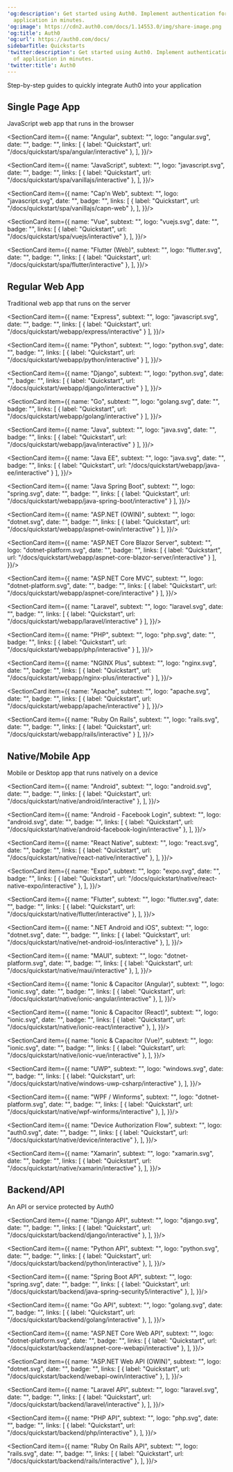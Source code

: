 ---
'og:description': Get started using Auth0. Implement authentication for any kind of
  application in minutes.
'og:image': https://cdn2.auth0.com/docs/1.14553.0/img/share-image.png
'og:title': Auth0
'og:url': https://auth0.com/docs/
sidebarTitle: Quickstarts
'twitter:description': Get started using Auth0. Implement authentication for any kind
  of application in minutes.
'twitter:title': Auth0
---


<BgImage/>

Step-by-step guides to quickly integrate Auth0 into your application

## Single Page App

JavaScript web app that runs in the browser

<Columns cols={2}>
  <SectionCard item={{
    name: "React",
    subtext: "",
    logo: "react.svg",
    date: "",
    badge: "",
    links: [
      { label: "Quickstart", url: "/docs/quickstart/spa/react/interactive" },
    ],
  }}/>

  <SectionCard item={{
    name: "Angular",
    subtext: "",
    logo: "angular.svg",
    date: "",
    badge: "",
    links: [
      { label: "Quickstart", url: "/docs/quickstart/spa/angular/interactive" },
    ],
  }}/>

  <SectionCard item={{
    name: "JavaScript",
    subtext: "",
    logo: "javascript.svg",
    date: "",
    badge: "",
    links: [
      { label: "Quickstart", url: "/docs/quickstart/spa/vanillajs/interactive" },
    ],
  }}/>

  <SectionCard item={{
    name: "Cap'n Web",
    subtext: "",
    logo: "javascript.svg",
    date: "",
    badge: "",
    links: [
      { label: "Quickstart", url: "/docs/quickstart/spa/vanillajs/capn-web" },
    ],
  }}/>

  <SectionCard item={{
    name: "Vue",
    subtext: "",
    logo: "vuejs.svg",
    date: "",
    badge: "",
    links: [
      { label: "Quickstart", url: "/docs/quickstart/spa/vuejs/interactive" },
    ],
  }}/>

  <SectionCard item={{
    name: "Flutter (Web)",
    subtext: "",
    logo: "flutter.svg",
    date: "",
    badge: "",
    links: [
      { label: "Quickstart", url: "/docs/quickstart/spa/flutter/interactive" },
    ],
  }}/>
</Columns>

## Regular Web App

Traditional web app that runs on the server

<Columns cols={2}>
  <SectionCard item={{
    name: "Next.js",
    subtext: "",
    logo: "nextjs.svg",
    date: "",
    badge: "",
    links: [
      { label: "Quickstart", url: "/docs/quickstart/webapp/nextjs/interactive" }
    ],
  }}/>

  <SectionCard item={{
    name: "Express",
    subtext: "",
    logo: "javascript.svg",
    date: "",
    badge: "",
    links: [
      { label: "Quickstart", url: "/docs/quickstart/webapp/express/interactive" }
    ],
  }}/>

  <SectionCard item={{
    name: "Python",
    subtext: "",
    logo: "python.svg",
    date: "",
    badge: "",
    links: [
      { label: "Quickstart", url: "/docs/quickstart/webapp/python/interactive" }
    ],
  }}/>

  <SectionCard item={{
    name: "Django",
    subtext: "",
    logo: "python.svg",
    date: "",
    badge: "",
    links: [
      { label: "Quickstart", url: "/docs/quickstart/webapp/django/interactive" }
    ],
  }}/>

  <SectionCard item={{
    name: "Go",
    subtext: "",
    logo: "golang.svg",
    date: "",
    badge: "",
    links: [
      { label: "Quickstart", url: "/docs/quickstart/webapp/golang/interactive" }
    ],
  }}/>

  <SectionCard item={{
    name: "Java",
    subtext: "",
    logo: "java.svg",
    date: "",
    badge: "",
    links: [
      { label: "Quickstart", url: "/docs/quickstart/webapp/java/interactive" }
    ],
  }}/>

  <SectionCard item={{
    name: "Java EE",
    subtext: "",
    logo: "java.svg",
    date: "",
    badge: "",
    links: [
      { label: "Quickstart", url: "/docs/quickstart/webapp/java-ee/interactive" }
    ],
  }}/>

  <SectionCard item={{
    name: "Java Spring Boot",
    subtext: "",
    logo: "spring.svg",
    date: "",
    badge: "",
    links: [
      { label: "Quickstart", url: "/docs/quickstart/webapp/java-spring-boot/interactive" }
    ],
  }}/>

  <SectionCard item={{
    name: "ASP.NET (OWIN)",
    subtext: "",
    logo: "dotnet.svg",
    date: "",
    badge: "",
    links: [
      { label: "Quickstart", url: "/docs/quickstart/webapp/aspnet-owin/interactive" }
    ],
  }}/>

  <SectionCard item={{
    name: "ASP.NET Core Blazor Server",
    subtext: "",
    logo: "dotnet-platform.svg",
    date: "",
    badge: "",
    links: [
      { label: "Quickstart", url: "/docs/quickstart/webapp/aspnet-core-blazor-server/interactive" }
    ],
  }}/>

  <SectionCard item={{
    name: "ASP.NET Core MVC",
    subtext: "",
    logo: "dotnet-platform.svg",
    date: "",
    badge: "",
    links: [
      { label: "Quickstart", url: "/docs/quickstart/webapp/aspnet-core/interactive" }
    ],
  }}/>

  <SectionCard item={{
    name: "Laravel",
    subtext: "",
    logo: "laravel.svg",
    date: "",
    badge: "",
    links: [
      { label: "Quickstart", url: "/docs/quickstart/webapp/laravel/interactive" }
    ],
  }}/>

  <SectionCard item={{
    name: "PHP",
    subtext: "",
    logo: "php.svg",
    date: "",
    badge: "",
    links: [
      { label: "Quickstart", url: "/docs/quickstart/webapp/php/interactive" }
    ],
  }}/>

  <SectionCard item={{
    name: "NGINX Plus",
    subtext: "",
    logo: "nginx.svg",
    date: "",
    badge: "",
    links: [
      { label: "Quickstart", url: "/docs/quickstart/webapp/nginx-plus/interactive" }
    ],
  }}/>

  <SectionCard item={{
    name: "Apache",
    subtext: "",
    logo: "apache.svg",
    date: "",
    badge: "",
    links: [
      { label: "Quickstart", url: "/docs/quickstart/webapp/apache/interactive" }
    ],
  }}/>

  <SectionCard item={{
    name: "Ruby On Rails",
    subtext: "",
    logo: "rails.svg",
    date: "",
    badge: "",
    links: [
      { label: "Quickstart", url: "/docs/quickstart/webapp/rails/interactive" }
    ],
  }}/>
</Columns>



  
## Native/Mobile App

Mobile or Desktop app that runs natively on a device

<Columns cols={2}>
  <SectionCard item={{
    name: "iOS / macOS",
    subtext: "",
    logo: "apple.svg",
    date: "",
    badge: "",
    links: [
      { label: "Quickstart", url: "/docs/quickstart/native/ios-swift/interactive" },
    ],
  }}/>

  <SectionCard item={{
    name: "Android",
    subtext: "",
    logo: "android.svg",
    date: "",
    badge: "",
    links: [
      { label: "Quickstart", url: "/docs/quickstart/native/android/interactive" },
    ],
  }}/>

  <SectionCard item={{
    name: "Android - Facebook Login",
    subtext: "",
    logo: "android.svg",
    date: "",
    badge: "",
    links: [
      { label: "Quickstart", url: "/docs/quickstart/native/android-facebook-login/interactive" },
    ],
  }}/>

  <SectionCard item={{
    name: "React Native",
    subtext: "",
    logo: "react.svg",
    date: "",
    badge: "",
    links: [
      { label: "Quickstart", url: "/docs/quickstart/native/react-native/interactive" },
    ],
  }}/>

  <SectionCard item={{
    name: "Expo",
    subtext: "",
    logo: "expo.svg",
    date: "",
    badge: "",
    links: [
      { label: "Quickstart", url: "/docs/quickstart/native/react-native-expo/interactive" },
    ],
  }}/>

  <SectionCard item={{
    name: "Flutter",
    subtext: "",
    logo: "flutter.svg",
    date: "",
    badge: "",
    links: [
      { label: "Quickstart", url: "/docs/quickstart/native/flutter/interactive" },
    ],
  }}/>

  <SectionCard item={{
    name: ".NET Android and iOS",
    subtext: "",
    logo: "dotnet.svg",
    date: "",
    badge: "",
    links: [
      { label: "Quickstart", url: "/docs/quickstart/native/net-android-ios/interactive" },
    ],
  }}/>

  <SectionCard item={{
    name: "MAUI",
    subtext: "",
    logo: "dotnet-platform.svg",
    date: "",
    badge: "",
    links: [
      { label: "Quickstart", url: "/docs/quickstart/native/maui/interactive" },
    ],
  }}/>

  <SectionCard item={{
    name: "Ionic & Capacitor (Angular)",
    subtext: "",
    logo: "ionic.svg",
    date: "",
    badge: "",
    links: [
      { label: "Quickstart", url: "/docs/quickstart/native/ionic-angular/interactive" },
    ],
  }}/>

  <SectionCard item={{
    name: "Ionic & Capacitor (React)",
    subtext: "",
    logo: "ionic.svg",
    date: "",
    badge: "",
    links: [
      { label: "Quickstart", url: "/docs/quickstart/native/ionic-react/interactive" },
    ],
  }}/>

  <SectionCard item={{
    name: "Ionic & Capacitor (Vue)",
    subtext: "",
    logo: "ionic.svg",
    date: "",
    badge: "",
    links: [
      { label: "Quickstart", url: "/docs/quickstart/native/ionic-vue/interactive" },
    ],
  }}/>

  <SectionCard item={{
    name: "UWP",
    subtext: "",
    logo: "windows.svg",
    date: "",
    badge: "",
    links: [
      { label: "Quickstart", url: "/docs/quickstart/native/windows-uwp-csharp/interactive" },
    ],
  }}/>

  <SectionCard item={{
    name: "WPF / Winforms",
    subtext: "",
    logo: "dotnet-platform.svg",
    date: "",
    badge: "",
    links: [
      { label: "Quickstart", url: "/docs/quickstart/native/wpf-winforms/interactive" },
    ],
  }}/>

  <SectionCard item={{
    name: "Device Authorization Flow",
    subtext: "",
    logo: "auth0.svg",
    date: "",
    badge: "",
    links: [
      { label: "Quickstart", url: "/docs/quickstart/native/device/interactive" },
    ],
  }}/>

  <SectionCard item={{
    name: "Xamarin",
    subtext: "",
    logo: "xamarin.svg",
    date: "",
    badge: "",
    links: [
      { label: "Quickstart", url: "/docs/quickstart/native/xamarin/interactive" },
    ],
  }}/>
</Columns>

## Backend/API

An API or service protected by Auth0

<Columns cols={2}>
  <SectionCard item={{
    name: "Node (Express) API",
    subtext: "",
    logo: "nodejs.svg",
    date: "",
    badge: "",
    links: [
      { label: "Quickstart", url: "/docs/quickstart/backend/nodejs/interactive" },
    ],
  }}/>

  <SectionCard item={{
    name: "Django API",
    subtext: "",
    logo: "django.svg",
    date: "",
    badge: "",
    links: [
      { label: "Quickstart", url: "/docs/quickstart/backend/django/interactive" },
    ],
  }}/>

  <SectionCard item={{
    name: "Python API",
    subtext: "",
    logo: "python.svg",
    date: "",
    badge: "",
    links: [
      { label: "Quickstart", url: "/docs/quickstart/backend/python/interactive" },
    ],
  }}/>

  <SectionCard item={{
    name: "Spring Boot API",
    subtext: "",
    logo: "spring.svg",
    date: "",
    badge: "",
    links: [
      { label: "Quickstart", url: "/docs/quickstart/backend/java-spring-security5/interactive" },
    ],
  }}/>

  <SectionCard item={{
    name: "Go API",
    subtext: "",
    logo: "golang.svg",
    date: "",
    badge: "",
    links: [
      { label: "Quickstart", url: "/docs/quickstart/backend/golang/interactive" },
    ],
  }}/>

  <SectionCard item={{
    name: "ASP.NET Core Web API",
    subtext: "",
    logo: "dotnet-platform.svg",
    date: "",
    badge: "",
    links: [
      { label: "Quickstart", url: "/docs/quickstart/backend/aspnet-core-webapi/interactive" },
    ],
  }}/>

  <SectionCard item={{
    name: "ASP.NET Web API (OWIN)",
    subtext: "",
    logo: "dotnet.svg",
    date: "",
    badge: "",
    links: [
      { label: "Quickstart", url: "/docs/quickstart/backend/webapi-owin/interactive" },
    ],
  }}/>

  <SectionCard item={{
    name: "Laravel API",
    subtext: "",
    logo: "laravel.svg",
    date: "",
    badge: "",
    links: [
      { label: "Quickstart", url: "/docs/quickstart/backend/laravel/interactive" },
    ],
  }}/>

  <SectionCard item={{
    name: "PHP API",
    subtext: "",
    logo: "php.svg",
    date: "",
    badge: "",
    links: [
      { label: "Quickstart", url: "/docs/quickstart/backend/php/interactive" },
    ],
  }}/>

  <SectionCard item={{
    name: "Ruby On Rails API",
    subtext: "",
    logo: "rails.svg",
    date: "",
    badge: "",
    links: [
      { label: "Quickstart", url: "/docs/quickstart/backend/rails/interactive" },
    ],
  }}/>
</Columns>
